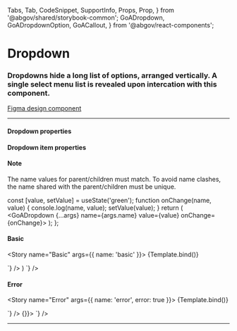   Tabs,
  Tab,
  CodeSnippet,
  SupportInfo,
  Props,
  Prop,
} from '@abgov/shared/storybook-common';
  GoADropdown,
  GoADropdownOption,
  GoACallout,
} from '@abgov/react-components';

<Meta title="Components/Dropdown" />

# Dropdown

### Dropdowns hide a long list of options, arranged vertically. A single select menu list is revealed upon intercation with this component.

[Figma design component](https://www.figma.com/file/3pb2IK8s2QUqWieH79KdN7/%E2%9D%96-Components-%7C-DIO-DS?node-id=700%3A7316)

---

#### Dropdown properties

<Props showTabs={true}>
  <Prop
    name="name"
    type="string"
    required="true"
    description="Must be unique in the rendered view and must match the children's name"
  />
  <Prop
    name="value"
    type="string"
    description="Stores the value of the item selected from the dropdown"
  />
  <Prop
    name="leadingIcon"
    type="GoAIconType"
    description="Show an icon to the left of the dropdown option"
  />
  <Prop
    name="maxHeight"
    type="string"
    defaultValue="276px"
    description="Maximum height of the dropdown menu items popover"
  />
  <Prop
    name="placeholder"
    type="string"
    description="The text displayed for the dropdown before a selection is made."
  />
  <Prop
    name="width"
    type="string"
    description="Override the autosized menu width"
  />
  <Prop
    name="disabled"
    type="boolean"
    defaultValue="false"
    description="Disable this control"
  />
  <Prop
    name="error"
    type="boolean"
    defaultValue="false"
    description="Show an error state"
  />
  <Prop
    name="ariaLabel"
    type="string"
    description="Defines how the selected value will be translated for the screen reader. If not specified it will fall back to the name"
  />
  <Prop
    name="onChange"
    lang="react"
    type="(name: string, values: string[] | string) => void"
    description="Callback function when dropdown value is changed"
  />
</Props>

#### Dropdown item properties

<Props>
  <Prop
    name="name"
    type="string"
    description="Must match the name of the parent GoADropdown component"
  />
  <Prop
    name="value"
    type="string"
    description="The value of the item. This value will be contained within the onChange event"
  />
  <Prop
    name="label"
    type="string"
    description="The displayed value within the selection box. The `value` property is the fallback value."
  />
</Props>

#### Note

<Story name="Information">
  <GoACallout type="information">
    The name values for parent/children must match. To avoid name clashes, the
    name shared with the parent/children must be unique.
  </GoACallout>
</Story>

  const [value, setValue] = useState('green');
  function onChange(name, value) {
    console.log(name, value);
    setValue(value);
  }
  return (
    <GoADropdown {...args} name={args.name} value={value} onChange={onChange}>
      <GoADropdownOption name={args.name} value="red" label="Red" />
      <GoADropdownOption name={args.name} value="green" label="Green" />
      <GoADropdownOption name={args.name} value="blue" label="Blue" />
    </GoADropdown>
  );
};

#### Basic

<Story name="Basic" args={{ name: 'basic' }}>
  {Template.bind()}
</Story>

<Tabs>
  <Tab label="Web Component" hidden={true}>
    <CodeSnippet
      lang="html"
      code={`
        <goa-dropdown id="dropdown" name="colors">
          <goa-dropdown-item value="red" name="colors" label="Red" />
          <goa-dropdown-item value="green" name="colors" label="Green" />
          <goa-dropdown-item value="blue" name="colors" label="Blue" />
        </goa-dropdown>
      `}
    />
    <CodeSnippet
      lang="js"
      code={`
        var dropdown = document.getElementById("dropdown");
        dropdown.addEventListener("_change", e => {
          console.log("_change", e.detail);
          dropdown.setAttribute("value", e.detail.value);
        });
      `}
    />
  </Tab>
  <Tab label="Angular">
    <CodeSnippet
      lang="html"
      code={`
        <goa-dropdown
          goaValue
          name="colors"
          [(ngModel)]="selectedColor"
          <goa-dropdown-item
            name="colors"
            *ngFor="let color of colors"
            [value]="color"
            [label]="color"
          >
          </goa-dropdown-item>
        </goa-dropdown>
      `}
    />
    <CodeSnippet
      lang="js"
      code={`
        export class MyComponent {
          colors: string[] = ['red', 'green', 'blue'];
          selectedColor: string = 'red';
        }
      `}
    />
  </Tab>
  <Tab label="React">
    <CodeSnippet
      lang="tsx"
      code={`
        const [value, setValue] = useState('green');
        function onChange(name: string, value: string | string[]) {
          setValue(value);
        }
        return (
          <GoADropdown name="colors" value={value} onChange={onChange}>
            <GoADropdownOption name="colors" value="red" label="Red" />
            <GoADropdownOption name="colors" value="green" label="Green" />
            <GoADropdownOption name="colors" value="blue" label="Blue" />
          </GoADropdown>
        )
      `}
    />
  </Tab>
</Tabs>

#### Error

<Story name="Error" args={{ name: 'error', error: true }}>
  {Template.bind()}
</Story>

<Tabs>
  <Tab label="Web Component" hidden={true}>
    <CodeSnippet
      lang="html"
      code={`
        <goa-dropdown id="dropdown" name="colors" error="true">
          <goa-dropdown-item value="red" name="colors" label="Red" />
          <goa-dropdown-item value="green" name="colors" label="Green" />
          <goa-dropdown-item value="blue" name="colors" label="Blue" />
        </goa-dropdown>
      `}
    />
  </Tab>
  <Tab label="Angular">
    <CodeSnippet
      lang="html"
      code={`
        <goa-dropdown name="colors" error="true">
          <goa-dropdown-item value="red" name="colors" label="Red"></goa-dropdown-item>
          <goa-dropdown-item value="green" name="colors" label="Green"></goa-dropdown-item>
          <goa-dropdown-item value="blue" name="colors" label="Blue"></goa-dropdown-item>
        </goa-dropdown>
      `}
    />
  </Tab>
  <Tab label="React">
    <CodeSnippet
      lang="tsx"
      code={`
        <GoADropdown name="colors" error={true} value={value} onChange={() => {}}>
          <GoADropdownOption name="colors" value="red" label="Red" />
          <GoADropdownOption name="colors" value="green" label="Green" />
          <GoADropdownOption name="colors" value="blue" label="Blue" />
        </GoADropdown>
      `}
    />
  </Tab>
</Tabs>

---

<SupportInfo />
